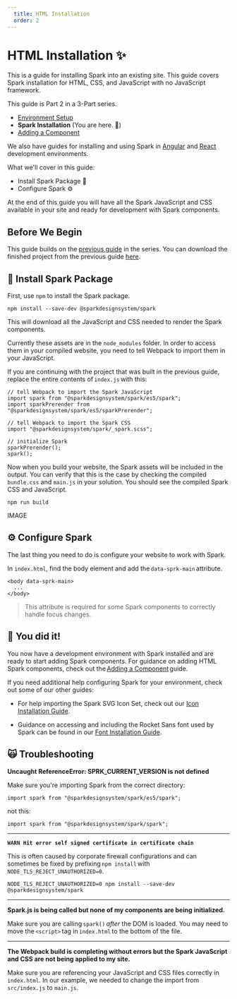 ```yaml
---
  title: HTML Installation
  order: 2
---
```


# HTML Installation ✨

This is a guide for installing Spark into an existing site. This guide
 covers Spark installation for HTML, CSS, and JavaScript with no JavaScript
  framework.

This guide is Part 2 in a 3-Part series.

- [Environment Setup](./vanilla-environment-setup)
- **Spark Installation** (You are here. 📌)
- [Adding a Component](./vanilla-add-components)

We also have guides for installing and using Spark in [Angular]() and [React]()
 development environments.

What we'll cover in this guide:

* Install Spark Package 🧱
* Configure Spark ⚙️

At the end of this guide you will have all the Spark JavaScript and CSS
 available in your site and ready for development with Spark components.

## Before We Begin

This guide builds on the [previous guide]() in the series. You can download
 the finished project from the previous guide [here]().

## 🧱 Install Spark Package

First, use `npm` to install the Spark package.

```
npm install --save-dev @sparkdesignsystem/spark
```

This will download all the JavaScript and CSS needed to render the Spark
 components.

Currently these assets are in the `node_modules` folder. In order to access
 them in your compiled website, you need to tell Webpack to import them
 in your JavaScript.

If you are continuing with the project that was built in the previous
guide, replace the entire contents of `index.js` with this:

```
// tell Webpack to import the Spark JavaScript
import spark from "@sparkdesignsystem/spark/es5/spark";
import sparkPrerender from "@sparkdesignsystem/spark/es5/sparkPrerender";

// tell Webpack to import the Spark CSS
import "@sparkdesignsystem/spark/_spark.scss";

// initialize Spark
sparkPrerender();
spark();
```

Now when you build your website, the Spark assets will be included in the
 output. You can verify that this is the case by checking the compiled
 `bundle.css` and `main.js` in your solution. You should see the compiled
  Spark CSS and JavaScript.

```
npm run build
```

IMAGE

## ⚙️ Configure Spark

The last thing you need to do is configure your website to work with Spark.

In `index.html`, find the body element and add the `data-sprk-main` attribute.

```
<body data-sprk-main>
  ...
</body>
```

> This attribute is required for some Spark components to correctly handle
focus changes.

## 🎉 You did it!

You now have a development environment with Spark installed and are ready
to start adding Spark components. For guidance on adding HTML Spark
components, check out the [Adding a Component]() guide.

If you need additional help configuring Spark for your environment,
check out some of our other guides:

* For help importing the Spark SVG Icon Set, check out our [Icon Installation Guide]().

* Guidance on accessing and including the Rocket Sans font used by
 Spark can be found in our [Font Installation Guide]().

## 🙀 Troubleshooting

**Uncaught ReferenceError: SPRK_CURRENT_VERSION is not defined**

Make sure you're importing Spark from the correct directory:

```
import spark from "@sparkdesignsystem/spark/es5/spark";
```

not this:

```
import spark from "@sparkdesignsystem/spark/spark";
```

---

**`WARN Hit error self signed certificate in certificate chain`**

This is often caused by corporate firewall configurations and
can sometimes be fixed by prefixing `npm install` with 
`NODE_TLS_REJECT_UNAUTHORIZED=0`.

```
NODE_TLS_REJECT_UNAUTHORIZED=0 npm install --save-dev @sparkdesignsystem/spark
```

---

**Spark.js is being called but none of my components are being initialized.**

Make sure you are calling `spark()` *after* the DOM is loaded. You may need
to move the `<script>` tag in `index.html` to the bottom of the file.

---

**The Webpack build is completing without errors but the Spark JavaScript and
CSS are not being applied to my site.**

Make sure you are referencing your JavaScript and CSS files correctly in 
`index.html`. In our example, we needed to change the import from 
`src/index.js` to `main.js`.